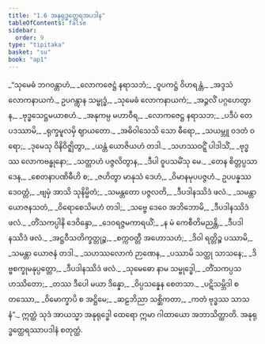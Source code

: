 ```yaml
---
title: "1.6 အနုရုဒ္ဓတ္ထေရအပဒါန"
tableOfContents: false
sidebar:
  order: 9
type: "tipitaka"
basket: "su"
book: "ap1"
---
```



<DynamicBreadcrumb />

<Division number="421" book="ap1">

<Paragraph number="434" type="verses" book="ap1">
_“သုမေဓံ ဘဂဝန္တာဟံ,_  
_လောကဇေဋ္ဌံ နရာသဘံ;_  
_ဝူပကဋ္ဌံ ဝိဟရန္တံ,_  
_အဒ္ဒသံ လောကနာယကံ._  

</Paragraph>

</Division>
<Division number="422" book="ap1">

<Paragraph number="435" type="verses" book="ap1">
ဥပဂန္တွာန သမ္ဗုဒ္ဓံ,_  
_သုမေဓံ လောကနာယကံ;_  
_အဉ္ဇလိံ ပဂ္ဂဟေတွာန,_  
_ဗုဒ္ဓသေဋ္ဌမယာစဟံ._  

</Paragraph>

</Division>
<Division number="423" book="ap1">

<Paragraph number="436" type="verses" book="ap1">
_အနုကမ္ပ မဟာဝီရ,_  
_လောကဇေဋ္ဌ နရာသဘ;_  
_ပဒီပံ တေ ပဒဿာမိ,_  
_ရုက္ခမူလမှိ ဈာယတော._  

</Paragraph>

</Division>
<Division number="424" book="ap1">

<Paragraph number="437" type="verses" book="ap1">
_အဓိဝါသေသိ သော ဓီရော,_  
_သယမ္ဘူ ဝဒတံ ဝရော;_  
_ဒုမေသု ဝိနိဝိဇ္ဈိတွာ,_  
_ယန္တံ ယောဇိယဟံ တဒါ._  

</Paragraph>

</Division>
<Division number="425" book="ap1">

<Paragraph number="438" type="verses" book="ap1">
_သဟဿဝဋ္ဋိံ ပါဒါသိံ,_  
_ဗုဒ္ဓဿ လောကဗန္ဓုနော;_  
_သတ္တာဟံ ပဇ္ဇလိတွာန,_  
_ဒီပါ ဝူပသမိံသု မေ._  

</Paragraph>

</Division>
<Division number="426" book="ap1">

<Paragraph number="439" type="verses" book="ap1">
_တေန စိတ္တပ္ပသာဒေန,_  
_စေတနာပဏိဓီဟိ စ;_  
_ဇဟိတွာ မာနုသံ ဒေဟံ,_  
_ဝိမာနမုပပဇ္ဇဟံ._  

</Paragraph>

</Division>
<Division number="427" book="ap1">

<Paragraph number="440" type="verses" book="ap1">
ဥပပန္နဿ ဒေဝတ္တံ,_  
_ဗျမှံ အာသိ သုနိမ္မိတံ;_  
_သမန္တတော ပဇ္ဇလတိ,_  
_ဒီပဒါနဿိဒံ ဖလံ._  

</Paragraph>

</Division>
<Division number="428" book="ap1">

<Paragraph number="441" type="verses" book="ap1">
_သမန္တာ ယောဇနသတံ,_  
_ဝိရောစေသိမဟံ တဒါ;_  
_သဗ္ဗေ ဒေဝေ အဘိဘောမိ,_  
_ဒီပဒါနဿိဒံ ဖလံ._  

</Paragraph>

</Division>
<Division number="429" book="ap1">

<Paragraph number="442" type="verses" book="ap1">
_တိံသကပ္ပါနိ ဒေဝိန္ဒော,_  
_ဒေဝရဇ္ဇမကာရယိံ;_  
_န မံ ကေစီတိမညန္တိ,_  
_ဒီပဒါနဿိဒံ ဖလံ._  

</Paragraph>

</Division>
<Division number="430" book="ap1">

<Paragraph number="443" type="verses" book="ap1">
_အဋ္ဌဝီသတိက္ခတ္တုဉ္စ,_  
_စက္ကဝတ္တီ အဟောသဟံ;_  
_ဒိဝါ ရတ္တိဉ္စ ပဿာမိ,_  
_သမန္တာ ယောဇနံ တဒါ._  

</Paragraph>

</Division>
<Division number="431" book="ap1">

<Paragraph number="444" type="verses" book="ap1">
_သဟဿလောကံ ဉာဏေန,_  
_ပဿာမိ သတ္ထု သာသနေ;_  
_ဒိဗ္ဗစက္ခုမနုပ္ပတ္တော,_  
_ဒီပဒါနဿိဒံ ဖလံ._  

</Paragraph>

</Division>
<Division number="432" book="ap1">

<Paragraph number="445" type="verses" book="ap1">
_သုမေဓော နာမ သမ္ဗုဒ္ဓေါ,_  
_တိံသကပ္ပသဟဿိတော;_  
_တဿ ဒီပေါ မယာ ဒိန္နော,_  
_ဝိပ္ပသန္နေန စေတသာ._  

</Paragraph>

</Division>
<Division number="433" book="ap1">

<Paragraph number="446" type="verses" book="ap1">
_ပဋိသမ္ဘိဒါ စတဿော,_  
_ဝိမောက္ခာပိ စ အဋ္ဌိမေ;_  
_ဆဠဘိညာ သစ္ဆိကတာ,_  
_ကတံ ဗုဒ္ဓဿ သာသနံ”._  

</Paragraph>

<Paragraph number="447" book="ap1">
ဣတ္ထံ သုဒံ အာယသ္မာ အနုရုဒ္ဓေါ ထေရော ဣမာ ဂါထာယော အဘာသိတ္ထာတိ.

</Paragraph>
</Division>

<Paragraph number="448" type="center" book="ap1">
အနုရုဒ္ဓတ္ထေရဿာပဒါနံ စတုတ္ထံ.
</Paragraph>